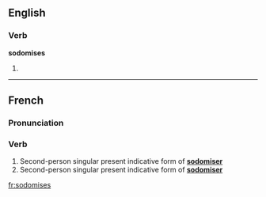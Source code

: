 {{see|sodomisés}}

==English==

===Verb===
'''sodomises'''

# {{third-person singular of|[[sodomise]]}}

----

==French==

===Pronunciation===
{{IPA|/sɔ.dɔ.miz/|lang=fr}}

===Verb===
{{infl|fr|verb form}}

# Second-person singular present indicative form of '''[[sodomiser]]'''
# Second-person singular present indicative form of '''[[sodomiser]]'''

[[fr:sodomises]]
